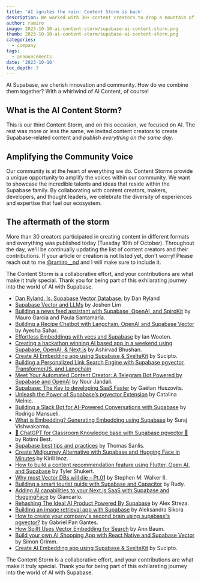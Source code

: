 ```yaml
---
title: 'AI ignites the rain: Content Storm is back'
description: We worked with 30+ content creators to drop a mountain of AI content simultaneously.
author: ramiro
image: 2023-10-10-ai-content-storm/supabase-ai-content-storm.png
thumb: 2023-10-10-ai-content-storm/supabase-ai-content-storm.png
categories:
  - company
tags:
  - announcements
date: '2023-10-10'
toc_depth: 3
---
```


At Supabase, we cherish innovation and community. How do we combine them together? With a whirlwind of AI Content, of course!

## What is the AI Content Storm?

This is our third Content Storm, and on this occasion, we focused on AI. The rest was more or less the same, we invited content creators to create Supabase-related content and _publish everything on the same day_.

## Amplifying the Community Voice

Our community is at the heart of everything we do. Content Storms provide a unique opportunity to amplify the voices within our community. We want to showcase the incredible talents and ideas that reside within the Supabase family. By collaborating with content creators, makers, developers, and thought leaders, we celebrate the diversity of experiences and expertise that fuel our ecosystem.

## The aftermath of the storm

More than 30 creators participated in creating content in different formats and everything was published today (Tuesday 10th of October). Throughout the day, we'll be continually updating the list of content creators and their contributions. If your article or creation is not listed yet, don't worry! Please reach out to me [@ramiro\_\_nd](https://twitter.com/ramiro__nd) and I will make sure to include it.

The Content Storm is a collaborative effort, and your contributions are what make it truly special. Thank you for being part of this exhilarating journey into the world of AI with Supabase.

- [Dan Ryland. Is. Supabase Vector Database.](https://danryland.co.uk/blog/dan-ryland-is-supabase-vector-database/) by Dan Ryland
- [Supabase Vector and LLMs](https://medium.com/@limjoshen/supabase-vector-and-llms-efa5d32f719d) by Joshen Lim
- [Building a news feed assistant with Supabase, OpenAI, and SpiroKit](https://blog.spirokit.com/building-a-news-feed-assistant-with-supabase-openai-and-spirokit) by Mauro Garcia and Paula Santamaría.
- [Building a Recipe Chatbot with Langchain, OpenAI and Supabase Vector](https://www.youtube.com/watch?v=aiI3VFnPGig) by Ayesha Sahar.
- [Effortless Embeddings with vecs and Supabase](https://www.ianwootten.co.uk/2023/10/10/effortless-embeddings-with-vecs-and-supabase/) by Ian Wooten.
- [Creating a hackathon winning AI based app in a weekend using Supabase, OpenAI, & Next.js](https://dev.to/asheeshh/creating-a-hackathon-winning-ai-based-app-in-a-weekend-using-supabase-openai-nextjs-2pe7) by Ashirvad Bhushan.
- [Create AI Embedding app using Supabase & SvelteKit](https://sucipto.id/2023/10/10/create-ai-embedding-app-using-supabase-sveltekit/) by Sucipto.
- [Building a Personalized Link Search Engine with Supabase pgvector, TransformerJS, and Langchain](https://n4ze3m.com/blog/building-personalized-link-search-engine-supabase-pgvector-transformerjs-langchain)
- [Meet Your Automated Content Creator: A Telegram Bot Powered by Supabase and OpenAI](https://blog.nourjandali.com/meet-your-automated-content-creator-a-telegram-bot-powered-by-supabase-and-openai) by Nour Jandali.
- [Supabase: The Key to developing SaaS Faster](https://tweeets.app/blog/supabase-ai-content-storm) by Gaëtan Huszovits.
- [Unleash the Power of Supabase’s pgvector Extension](https://medium.com/@catalinamelnic/unleash-the-power-of-supabases-pgvector-extension-6d670aabc512) by Catalina Melnic.
- [Building a Slack Bot for AI-Powered Conversations with Supabase](https://blog.mansueli.com/ai-powered-slack-bot-supabase?ref=twitter-share) by Rodrigo Mansueli.
- [What is Embedding? Generating Embedding using Supabase](https://dev.to/surajondev/what-is-embedding-generating-embedding-using-supabase-4pnl) by Suraj Vishwakarma.
- [🤯 ChatGPT for Classroom Knowledge base with Supabase pgvector 🤯](https://classroomio.substack.com/p/chatgpt-for-classroom-knowledge-base) by Rotimi Best.
- [Supabase best tips and practices](https://twitter.com/T_Zahil/status/1711716990724042925) by Thomas Sanlis.
- [Create Midjourney Alternative with Supabase and Hugging Face in Minutes](https://blog.ikirill.com/create-midjourney-alternative-with-supabase-and-hugging-face-in-minutes) by Kirill Inoz.
- [How to build a content recommendation feature using Flutter, Open AI, and Supabase](https://dev.to/supabase/how-to-build-a-content-recommendation-feature-using-flutter-open-ai-and-supabase-3mg4?a) by Tyler Shukert.
- [Why most Vector DBs will die – Pt.01](https://klu.ai/blog/why-vector-db-klu) by Stephen M. Walker II.
- [Building a smart tourist guide with Supabase and Capacitor](https://locatelloapp.com/dev/building-a-smart-tourist-guide-with-supabase-and-capacitor) by Rudy.
- [Adding AI capabilities to your Next.js SaaS with Supabase and HuggingFace](https://makerkit.dev/blog/tutorials/supabase-vector-nextjs) by Giancarlo.
- [Rehashing The Ideal AI Product Powered By Supabase](https://medium.com/@alex.streza/rehashing-the-ideal-ai-product-powered-by-supabase-6b15f1d00d31) by Alex Streza.
- [Building an image retrieval app with Supabase](https://www.aleksandra.codes/image-supabase) by Aleksandra Sikora
- [How to create your company's second brain using supabase's pgvector?](https://www.gpanga.com/blog/supabase-openai-second-brain) by Gabriel Pan Gantes.
- [How Spillt Uses Vector Embedding for Search](https://www.youtube.com/watch?v=2D6K52NceB4) by Ann Baum.
- [Build your own AI Shopping App with React Native and Supabase Vector](https://www.youtube.com/watch?v=tFnNBhr0WTw) by Simon Grimm.
- [Create AI Embedding app using Supabase & SvelteKit](https://sucipto.id/2023/10/10/create-ai-embedding-app-using-supabase-sveltekit/) by Sucipto.

The Content Storm is a collaborative effort, and your contributions are what make it truly special. Thank you for being part of this exhilarating journey into the world of AI with Supabase.
